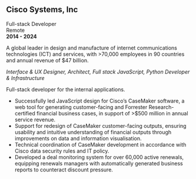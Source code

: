 ## Cisco Systems, Inc

Full-stack Developer  
Remote  
**2014 - 2024**

A global leader in design and manufacture of internet communications technologies (ICT) and services, with >70,000 employees in 90 countries and annual revenue of $47 billion.

_Interface & UX Designer, Architect, Full stack JavaScript, Python Developer & Infrastructure_

Full-stack developer for the internal applications.

- Successfully led JavaScript design for Cisco’s CaseMaker software, a web tool for generating customer-facing and Forrester Research-certified financial business cases, in support of >$500 million in annual service revenue.
- Support for redesign of CaseMaker customer-facing outputs, ensuring usability and intuitive understanding of financial outputs through improvements on data and information visualisation.
- Technical coordination of CaseMaker development in accordance with Cisco data security rules and IT policy.
- Developed a deal monitoring system for over 60,000 active renewals, equipping renewals managers with automatically generated business reports to counteract discount pressure.
